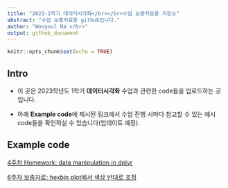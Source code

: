 ```yaml
---
title: "2023-1학기 데이터시각화</br></br>수업 보충자료용 저장소"
abstract: "수업 보충자료용 github입니다."
author: "Wooyoul Na </br>"
output: github_document
---
```


```r
knitr::opts_chunk$set(echo = TRUE)
```

## Intro  

 + 이 곳은 2023학년도 1학기 **데이터시각화** 수업과 관련한 code들을 업로드하는 곳입니다.  
 
 + 아래 **Example code**에 제시된 링크에서 수업 진행 시마다 참고할 수 있는 예시 code들을 확인하실 수 있습니다(업데이트 예정).  

## Example code   

[4주차 Homework: data manipulation in dplyr](https://github.com/Wooyoul/Lec_2023_1_datvis/blob/da216e6154949d3662cb47266e71463b9a512661/HW/w4_home.md)

[6주차 보충자료: hexbin plot에서 색상 반대로 조정](https://github.com/Wooyoul/Lec_2023_1_datvis/blob/cb8ad3d92c6fee27ac5de2ef533c7ef17ad89a74/HW/w6_addi.md)



